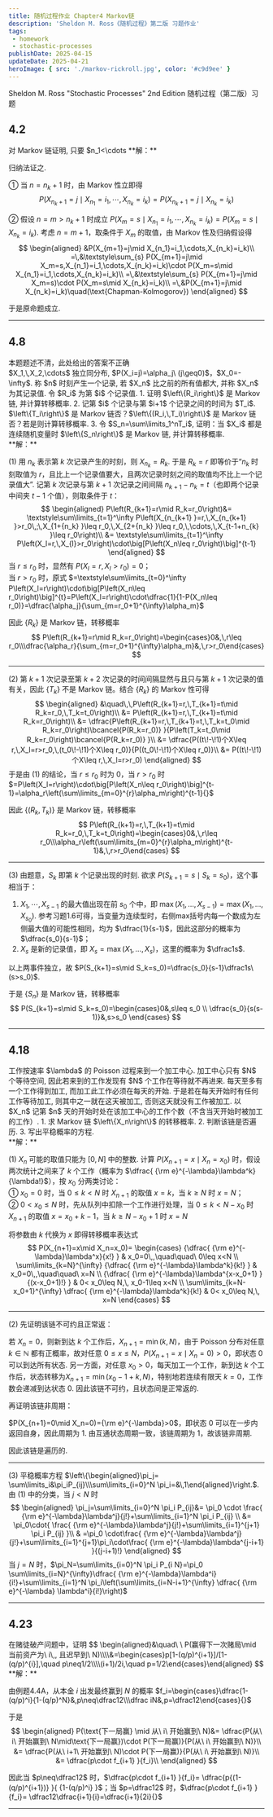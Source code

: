 ```yaml
---
title: 随机过程作业 Chapter4 Markov链
description: 'Sheldon M. Ross《随机过程》第二版 习题作业'
tags:
 - homework
 - stochastic-processes
publishDate: 2025-04-15
updateDate: 2025-04-21
heroImage: { src: './markov-rickroll.jpg', color: '#c9d9ee' }
---
```


Sheldon M. Ross "Stochastic Processes" 2nd Edition
随机过程（第二版）习题
## 4.2
<Aside type="note" title="习题 4.2">
对 Markov 链证明, 只要 $n_1<\cdots<n_k<n$, 就有
$$
P(X_n=j\mid X_{n_1}=i_1,\cdots,\,X_{n_k}=i_k)=P(X_n=j\mid X_{n_k}=i_k)
$$
</Aside>
**解：**

归纳法证之.

① 当 $n=n_k+1$ 时，由 Markov 性立即得
$$
P(X_{n_k+1}=j\mid X_{n_1}=i_1,\cdots,X_{n_k}=i_k)=P(X_{n_k+1}=j\mid X_{n_k}=i_k)
$$

② 假设 $n=m>n_k+1$ 时成立 $P(X_m=s\mid X_{n_1}=i_1,\cdots,X_{n_k}=i_k)=P(X_m=s\mid X_{n_k}=i_k)$. 考虑 $n=m+1$，取条件于 $X_m$ 的取值，由 Markov 性及归纳假设得
$$
\begin{aligned}
&P(X_{m+1}=j\mid X_{n_1}=i_1,\cdots,X_{n_k}=i_k)\\
=\,&\textstyle\sum_{s}
P(X_{m+1}=j\mid X_m=s,X_{n_1}=i_1,\cdots,X_{n_k}=i_k)\cdot
P(X_m=s\mid X_{n_1}=i_1,\cdots,X_{n_k}=i_k)\\
=\,&\textstyle\sum_{s}
P(X_{m+1}=j\mid X_m=s)\cdot
P(X_m=s\mid X_{n_k}=i_k)\\
=\,&P(X_{m+1}=j\mid X_{n_k}=i_k)\quad(\text{Chapman-Kolmogorov})
\end{aligned}
$$

于是原命题成立.
***
## 4.8

<Aside type="danger" title="Warning!">
本题题述不清，此处给出的答案不正确
</Aside>
<Aside type="note" title="习题 4.8">
$X_1,\,X_2,\cdots$ 独立同分布,  $P(X_i=j)=\alpha_j\ (j\geq0)$，$X_0=-\infty$. 称 $n$ 时刻产生一个记录, 若 $X_n$ 比之前的所有值都大, 并称 $X_n$ 为其记录值. 令 $R_i$ 为第 $i$ 个记录值.
1. 证明 $\left\{R_i\right\}$ 是 Markov 链, 并计算转移概率.
2. 记第 $i$ 个记录与第 $i+1$ 个记录之间的时间为 $T_i$. $\left\{T_i\right\}$ 是 Markov 链否？$\left\{(R_i,\,T_i)\right\}$ 是 Markov 链否？若是则计算转移概率.
3. 令 $S_n=\sum\limits_1^nT_i$, 证明：当 $X_i$ 都是连续随机变量时 $\left\{S_n\right\}$ 是 Markov 链, 并计算转移概率.
</Aside>
**解：**

(1) 用 $n_{k}$ 表示第 $k$ 次记录产生的时刻，则 $X_{n_k}=R_k$. 于是 $R_k=r$ 即等价于“$n_k$ 时刻取值为 $r$，且比上一个记录值要大，且两次记录时刻之间的取值均不比上一个记录值大”. 记第 $k$ 次记录与第 $k+1$ 次记录之间间隔 $n_{k+1}-n_k=t$（也即两个记录中间夹 $t-1$ 个值），则取条件于 $t$：
$$
\begin{aligned}
P\left(R_{k+1}=r\mid R_k=r_0\right)&= \textstyle\sum\limits_{t=1}^\infty P\left(X_{n_{k+1} }=r,\,X_{n_{k+1} }>r_0\,;\,X_{1+{n_k} }\leq r_0,\,X_{2+{n_k} }\leq r_0,\,\cdots,\,X_{t-1+n_{k} }\leq r_0\right)\\
&= \textstyle\sum\limits_{t=1}^\infty P\left(X_l=r,\,X_{l}>r_0\right)\cdot\big[P\left(X_n\leq r_0\right)\big]^{t-1}
\end{aligned}
$$
当 $r\leq r_0$ 时，显然有 $P\left(X_l=r,\,X_l>r_0\right)=0$；  
当 $r>r_0$ 时，原式 $=\textstyle\sum\limits_{t=0}^\infty P\left(X_l=r\right)\cdot\big[P\left(X_n\leq r_0\right)\big]^{t}=P\left(X_l=r\right)\cdot\dfrac{1}{1-P(X_n\leq r_0)}=\dfrac{\alpha_j}{\sum_{m=r_0+1}^{\infty}\alpha_m}$

因此 $\left\{R_k\right\}$ 是 Markov 链，转移概率
$$
P\left(R_{k+1}=r\mid R_k=r_0\right)=\begin{cases}0&,\,r\leq r_0\\\dfrac{\alpha_r}{\sum_{m=r_0+1}^{\infty}\alpha_m}&,\,r>r_0\end{cases}
$$

***
(2) 第 $k+1$ 次记录至第 $k+2$ 次记录的时间间隔显然与且只与第 $k+1$ 次记录的值有关，因此 $\left\{T_k\right\}$ 不是 Markov 链。结合 $\left\{R_k\right\}$ 的 Markov 性可得
$$
\begin{aligned}
&\quad\,\,P\left(R_{k+1}=r,\,T_{k+1}=t\mid R_k=r_0,\,T_k=t_0\right)\\
&= P\left(R_{k+1}=r,\,T_{k+1}=t\mid R_k=r_0\right)\\
&= \dfrac{P\left(R_{k+1}=r,\,T_{k+1}=t,\,T_k=t_0\mid R_k=r_0\right)\bcancel{P(R_k=r_0)} }{P\left(T_k=t_0\mid R_k=r_0\right)\bcancel{P(R_k=r_0)} }\\
&= \dfrac{P((t\!-\!1)个X\leq r,\,X_l=r>r_0,\,(t_0\!-\!1)个X\leq r_0)}{P((t_0\!-\!1)个X\leq r_0)}\\
&= P((t\!-\!1)个X\leq r,\,X_l=r>r_0)
\end{aligned}
$$
于是由 (1) 的结论，当 $r \leq r_0$ 时为 $0$，当 $r>r_0$ 时 $=P\left(X_l=r\right)\cdot\big[P\left(X_n\leq r_0\right)\big]^{t-1}=\alpha_r\left(\sum\limits_{m=0}^{r}\alpha_m\right)^{t-1}{}$

因此 $\left\{(R_k,\,T_k)\right\}$ 是 Markov 链，转移概率
$$
P\left(R_{k+1}=r,\,T_{k+1}=t\mid R_k=r_0,\,T_k=t_0\right)=\begin{cases}0&,\,r\leq r_0\\\alpha_r\left(\sum\limits_{m=0}^{r}\alpha_m\right)^{t-1}&,\,r>r_0\end{cases}
$$
***
(3) 由题意，$S_k$ 即第 $k$ 个记录出现的时刻. 欲求 $P(S_{k+1}=s\mid S_k=s_0)$，这个事相当于：
1. $X_1,\cdots,X_{s-1}$ 的最大值出现在前 $s_0$ 个中，即 $\max(X_1,\dots,X_{s-1})=\max(X_1,\dots,X_{s_0})$. 参考习题1.6可得，当变量为连续型时，右侧max括号内每一个数成为左侧最大值的可能性相同，均为 $\dfrac{1}{s-1}$，因此这部分的概率为 $\dfrac{s_0}{s-1}$；
2. $X_s$ 是新的记录值，即 $X_s=\max(X_1,\dots,X_s)$，这里的概率为 $\dfrac1s$.

以上两事件独立，故 $P(S_{k+1}=s\mid S_k=s_0)=\dfrac{s_0}{s-1}\dfrac1s\ (s>s_0)$.

于是 $\left\{S_n\right\}$ 是 Markov 链，转移概率
$$
P(S_{k+1}=s\mid S_k=s_0)=\begin{cases}0&,s\leq s_0 \\
\dfrac{s_0}{s(s-1)}&,s>s_0
\end{cases}
$$
***
## 4.18
<Aside type="note" title="习题 4.18">
工作按速率 $\lambda$ 的 Poisson 过程来到一个加工中心. 加工中心只有 $N$ 个等待空间, 因此若来到的工作发现有 $N$ 个工作在等待就不再进来. 每天至多有一个工作得到加工,  而加工此工作必须在每天的开始. 于是若在每天开始时有任何工作等待加工, 则其中之一就在这天被加工, 否则这天就没有工作被加工. 以 $X_n$ 记第 $n$ 天的开始时处在该加工中心的工作个数（不含当天开始时被加工的工作）.
1. 求 Markov 链 $\left\{X_n\right\}$ 的转移概率.
2. 判断该链是否遍历.
3. 写出平稳概率的方程.
</Aside>
**解：**

(1) $X_n$ 可能的取值只能为 $\left[0,N\right]$ 中的整数. 计算 $P(X_{n+1}=x\mid X_n=x_0)$ 时，假设两次统计之间来了 $k$ 个工作（概率为 $\dfrac{ {\rm e}^{-\lambda}\lambda^k}{\lambda!}$），按 $x_0$ 分两类讨论：  
① $x_0=0$ 时，当 $0\leq k<N$ 时 $X_{n+1}$ 的取值 $x=k$，当 $k\geq N$ 时 $x=N$；  
② $0< x_0\leq N$ 时，先从队列中扣除一个工作进行处理，当 $0\leq k < N-x_0$ 时 $X_{n+1}$ 的取值 $x=x_0+k-1$，当 $k\geq N-x_0+1$ 时 $x=N$

将参数由 $k$ 代换为 $x$ 即得转移概率表达式
$$
P(X_{n+1}=x\mid X_n=x_0)=
\begin{cases}
{\dfrac{ {\rm e}^{-\lambda}\lambda^x}{x!} } & x_0=0\,,\quad\quad\ 0\leq x<N \\ \sum\limits_{k=N}^{\infty} {\dfrac{ {\rm e}^{-\lambda}\lambda^k}{k!} } & x_0=0\,,\quad\quad\ 
x=N \\ {\dfrac{ {\rm e}^{-\lambda}\lambda^{x-x_0+1} }{(x-x_0+1)!} } & 0< x_0\leq N,\, x_0-1\leq x<N \\ \sum\limits_{k=N-x_0+1}^{\infty}  \dfrac{ {\rm e}^{-\lambda}\lambda^k}{k!} & 0< x_0\leq N,\, x=N
\end{cases}
$$
***
(2) 先证明该链不可约且正常返：

若 $X_n=0$，则新到达 $k$ 个工作后，$X_{n+1}=\min(k,N)$，由于 Poisson 分布对任意 $k\in \mathbb{N}$ 都有正概率，故对任意 $0\leq x\leq N$，$P(X_{n+1}=x\mid X_n=0)>0$，即状态 $0$ 可以到达所有状态. 另一方面，对任意 $x_0>0$，每天加工一个工作，新到达 $k$ 个工作后，状态转移为$X_{n+1}=\min(x_0-1+k,N)$，特别地若连续有限天 $k=0$，工作数会递减到达状态 $0$. 因此该链不可约，且状态间是正常返的. 

再证明该链非周期：

$P(X_{n+1}=0\mid X_n=0)={\rm e}^{-\lambda}>0$，即状态 $0$ 可以在一步内返回自身，因此周期为 1. 由互通状态周期一致，该链周期为 1，故该链非周期.

因此该链是遍历的.
***
(3) 平稳概率方程 $\left\{\begin{aligned}\pi_j= \sum\limits_i&\pi_iP_{ij}\\\sum\limits_{i=0}^N \pi_i=&\,1\end{aligned}\right.$. 由 (1) 中的分类，当 $j<N$ 时
$$
\begin{aligned}
\pi_j=\sum\limits_{i=0}^N \pi_i P_{ij}&= \pi_0 \cdot  \frac{ {\rm e}^{-\lambda}\lambda^j}{j!}+\sum\limits_{i=1}^N \pi_i P_{ij} \\
&= \pi_0\cdot{ \frac{ {\rm e}^{-\lambda}\lambda^j}{j!}+\sum\limits_{i=1}^{j+1} \pi_i P_{ij} }\\
& =\pi_0 \cdot\frac{ {\rm e}^{-\lambda}\lambda^j}{j!}+\sum\limits_{i=1}^{j+1}\pi_i\cdot\frac{ {\rm e}^{-\lambda}\lambda^{j-i+1} }{(j-i+1)!}
\end{aligned}
$$
当 $j=N$ 时，$\pi_N=\sum\limits_{i=0}^N \pi_i P_{i N}=\pi_0 \sum\limits_{i=N}^{\infty}\dfrac{ {\rm e}^{-\lambda}\lambda^i}{i!}+\sum\limits_{i=1}^N \pi_i\left(\sum\limits_{i=N-i+1}^{\infty} \dfrac{ {\rm e}^{-\lambda} \lambda^i}{i!}\right)$
***
## 4.23
<Aside type="note" title="习题 4.23">
在赌徒破产问题中，证明
$$
\begin{aligned}&\quad\ \ P(赢得下一次赌局\mid 当前资产为\ i\,, 且迟早到\ N)\\\\&=\begin{cases}p[1-(q/p)^{i+1}]/[1-(q/p)^{i}],\quad p\neq1/2\\\\(i+1)/2i,\quad p=1/2\end{cases}\end{aligned}
$$
</Aside>
**解：**

由例题4.4A，从本金 $i$ 出发最终赢到 $N$ 的概率 $f_i=\begin{cases}\dfrac{1-(q/p)^i}{1-(q/p)^N}&,p\neq\dfrac12\\\dfrac iN&,p=\dfrac12\end{cases}{}$

于是
$$
\begin{aligned}
P(\text{下一局赢} \mid 从\ i\ 开始赢到\ N)&= \dfrac{P(从\ i\ 开始赢到\ N\mid\text{下一局赢})\cdot P(下一局赢)}{P(从\ i\ 开始赢到\ N)}\\
&= \dfrac{P(从\ i+1\ 开始赢到\ N)\cdot P(下一局赢)}{P(从\ i\ 开始赢到\ N)}\\
&= \dfrac{p\cdot f_{i+1} }{f_i}\\
\end{aligned}
$$

因此当 $p\neq\dfrac12$ 时，$\dfrac{p\cdot f_{i+1} }{f_i}= \dfrac{p{(1-(q/p)^{i+1})} }{ {1-(q/p)^i} }$；当 $p=\dfrac12$ 时，$\dfrac{p\cdot f_{i+1} }{f_i}= \dfrac12\dfrac{i+1}{i}=\dfrac{i+1}{2i}{}$
***